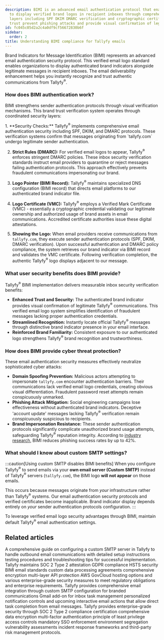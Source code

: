 ```yaml
---
description: BIMI is an advanced email authentication protocol that enables Tallyfy
  to display verified brand logos in recipient inboxes through comprehensive security
  layers including SPF DKIM DMARC verification and cryptographic certificates to enhance
  trust prevent phishing attacks and provide visual confirmation of legitimate communications.
id: fc045c05d2a2c4a0df9cf56672830b6f
sidebar:
  order: 2
title: Understanding BIMI compliance for Tallyfy emails
---
```



Brand Indicators for Message Identification (BIMI) represents an advanced email authentication security protocol. This verified email logo standard enables organizations to display authenticated brand indicators alongside legitimate messages in recipient inboxes. The email deliverability enhancement helps you instantly recognize and trust authentic communications from Tallyfy<sup>®</sup>.

### How does BIMI authentication work?

BIMI strengthens sender authentication protocols through visual verification mechanisms. This brand trust verification system operates through coordinated security layers:

<Steps>
1.  **Security Checks:**
    Tallyfy<sup>®</sup> implements comprehensive email authentication security including SPF, DKIM, and DMARC protocols. These verification systems confirm that messages originating from `tallyfy.com` undergo legitimate sender authentication.

2.  **Strict Rules (DMARC):**
    For verified email logos to appear, Tallyfy<sup>®</sup> enforces stringent DMARC policies. These inbox security verification standards instruct email providers to quarantine or reject messages failing authentication protocols. This approach effectively prevents fraudulent communications impersonating our brand.

3.  **Logo Pointer (BIMI Record):**
    Tallyfy<sup>®</sup> maintains specialized DNS configuration (BIMI record) that directs email platforms to our authenticated brand indicator file.

4.  **Logo Certificate (VMC):**
    Tallyfy<sup>®</sup> employs a Verified Mark Certificate (VMC) - essentially a cryptographic credential validating our legitimate ownership and authorized usage of brand assets in email communications. Accredited certificate authorities issue these digital attestations.

5.  **Showing the Logo:**
    When email providers receive communications from `tallyfy.com`, they execute sender authentication protocols (SPF, DKIM, DMARC verification). Upon successful authentication and DMARC policy compliance, the system retrieves our brand indicator via BIMI record and validates the VMC certificate. Following verification completion, the authentic Tallyfy<sup>®</sup> logo displays adjacent to our message.
</Steps>

### What user security benefits does BIMI provide?

Tallyfy<sup>®</sup> BIMI implementation delivers measurable inbox security verification benefits:

*   **Enhanced Trust and Security:** The authenticated brand indicator provides visual confirmation of legitimate Tallyfy<sup>®</sup> communications. This verified email logo system simplifies identification of fraudulent messages lacking proper authentication credentials.
*   **Streamlined Recognition:** Instantly locate official Tallyfy<sup>®</sup> messages through distinctive brand indicator presence in your email interface.
*   **Reinforced Brand Familiarity:** Consistent exposure to our authenticated logo strengthens Tallyfy<sup>®</sup> brand recognition and trustworthiness.

### How does BIMI provide cyber threat protection?

These email authentication security measures effectively neutralize sophisticated cyber attacks:

*   **Domain Spoofing Prevention:** Malicious actors attempting to impersonate `tallyfy.com` encounter authentication barriers. Their communications lack verified email logo credentials, creating obvious visual differentiation. Fraudulent password reset attempts remain conspicuously unmarked.
*   **Phishing Attack Mitigation:** Social engineering campaigns lose effectiveness without authenticated brand indicators. Deceptive 'account update' messages lacking Tallyfy<sup>®</sup> verification remain conspicuously suspicious to recipients.
*   **Brand Impersonation Resistance:** These sender authentication protocols significantly complicate unauthorized brand usage attempts, safeguarding Tallyfy<sup>®</sup> reputation integrity. According to [industry research](https://bimigroup.org/), BIMI reduces phishing success rates by up to 42%.

### What should I know about custom SMTP settings?

:::caution[Using custom SMTP disables BIMI benefits]
When you configure Tallyfy<sup>®</sup> to send emails via your **own email server (Custom SMTP)** instead of Tallyfy<sup>®</sup> servers (`tallyfy.com`), the BIMI logo **will not appear** on those emails.

This occurs because messages originate from *your* infrastructure rather than Tallyfy<sup>®</sup> systems. Our email authentication security protocols and verified certificates become inapplicable. Brand indicator display depends entirely on *your* sender authentication protocols configuration.
:::

To leverage verified email logo security advantages through BIMI, maintain default Tallyfy<sup>®</sup> email authentication settings.


## Related articles
<CardGrid>
<LinkTitleCard header="<b>Email > Set up custom SMTP sending</b>" href="/products/pro/integrations/email/how-to-set-up-custom-smtp-in-tallyfy/" > A comprehensive guide on configuring a custom SMTP server in Tallyfy to handle outbound email communications with detailed setup instructions testing procedures and troubleshooting tips for successful implementation. </LinkTitleCard>
<LinkTitleCard header="<b>Miscellaneous > Terms & legals</b>" href="/products/pro/miscellaneous/terms-legals/" > Tallyfy maintains SOC 2 Type 2 attestation GDPR compliance HSTS security BIMI email standards custom data processing agreements comprehensive encryption multi-layer API protection AWS GovCloud hosting options and various enterprise-grade security measures to meet regulatory obligations and enterprise requirements. </LinkTitleCard>
<LinkTitleCard header="<b>Integrations > Email and SMTP</b>" href="/products/pro/integrations/email/" > Tallyfy provides comprehensive email integration through custom SMTP configuration for branded communications Gmail add-on for inbox task management personalized notification controls and upcoming interactive email actions that allow direct task completion from email messages. </LinkTitleCard>
<LinkTitleCard header="<b>Pro > Compliance</b>" href="/products/pro/compliance/" > Tallyfy provides enterprise-grade security through SOC 2 Type 2 compliance certification comprehensive data encryption multi-factor authentication principle of least privilege access controls mandatory SSO enforcement environment segregation vulnerability assessments incident response frameworks and third-party risk management protocols. </LinkTitleCard>
</CardGrid>